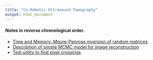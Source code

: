 ```yaml
---
title: "Co-Robotic Ultrasound Tomography"
output: html_document
---
```


#### Notes in reverse chronological order.

* [Time and Memory: Moore-Penrose inversion of random matrices](www/time_memory_1.html)
* [Description of simple MCMC model for image reconstruction](www/MCMC_model_1.html)
* [Test utility to find pixel crossings](www/utilTests.html)
